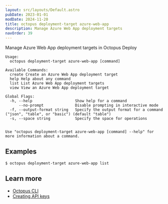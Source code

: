 ```yaml
---
layout: src/layouts/Default.astro
pubDate: 2023-01-01
modDate: 2024-11-20
title: octopus deployment-target azure-web-app
description: Manage Azure Web App deployment targets
navOrder: 39
---
```


Manage Azure Web App deployment targets in Octopus Deploy

```
Usage:
  octopus deployment-target azure-web-app [command]

Available Commands:
  create Create an Azure Web App deployment target
  help Help about any command
  list List Azure Web App deployment targets
  view View an Azure Web App deployment target

Global Flags:
  -h, --help                   Show help for a command
      --no-prompt              Disable prompting in interactive mode
  -f, --output-format string   Specify the output format for a command ("json", "table", or "basic") (default "table")
  -s, --space string           Specify the space for operations


Use "octopus deployment-target azure-web-app [command] --help" for more information about a command.
```

## Examples

<SamplesInstance />

```
$ octopus deployment-target azure-web-app list

```

## Learn more

- [Octopus CLI](/docs/octopus-rest-api/cli)
- [Creating API keys](/docs/octopus-rest-api/how-to-create-an-api-key)